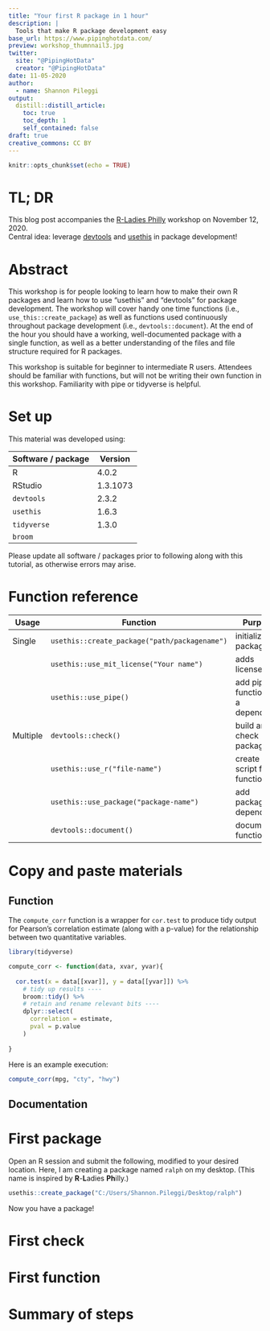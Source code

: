 ```yaml
---
title: "Your first R package in 1 hour"
description: |
  Tools that make R package development easy
base_url: https://www.pipinghotdata.com/
preview: workshop_thumnnail3.jpg
twitter:
  site: "@PipingHotData"
  creator: "@PipingHotData"
date: 11-05-2020
author:
  - name: Shannon Pileggi
output:
  distill::distill_article:
    toc: true
    toc_depth: 1
    self_contained: false
draft: true
creative_commons: CC BY
---
```


```r
knitr::opts_chunk$set(echo = TRUE)
```


# TL; DR

This blog post accompanies the [R-Ladies Philly](https://www.rladiesphilly.org/) workshop on November 12, 2020.  
Central idea: leverage [devtools](https://github.com/r-lib/devtools) and [usethis](https://usethis.r-lib.org/) in package development!

# Abstract

This workshop is for people looking to learn how to make their own R packages and learn how to use “usethis” and “devtools” for package development. The workshop will cover handy one time functions (i.e., `use_this::create_package`) as well as functions used continuously throughout package development (i.e., `devtools::document`). At the end of the hour you should have a working, well-documented package with a single function, as well as a better understanding of the files and file structure required for R packages.

This workshop is suitable for beginner to intermediate R users. Attendees should be familiar with functions, but will not be writing their own function in this workshop. Familiarity with pipe or tidyverse is helpful.

# Set up

This material was developed using:

| Software / package  | Version               |
|---------------------|-----------------------|
| R                   | 4.0.2                 | 
| RStudio             | 1.3.1073              | 
| `devtools`          | 2.3.2                 | 
| `usethis`           | 1.6.3                 |
| `tidyverse`         | 1.3.0                 |
| `broom`             | 

Please update all software / packages prior to following along with this tutorial, as otherwise errors may arise.

# Function reference

::: l-body-outset
| Usage    | Function   | Purpose               |
|----------|------------|-----------------------|
| Single   | `usethis::create_package("path/packagename")`  | initialize package   | 
|          | `usethis::use_mit_license("Your name")`        | adds license         |
|          | `usethis::use_pipe()`                          | add pipe function as a dependency |
| Multiple | `devtools::check()`           | build and check package |
|          | `usethis::use_r("file-name")` | create R script for function |
|          | `usethis::use_package("package-name")` | add package dependency |
|          | `devtools::document()` | document a function |
:::

# Copy and paste materials

## Function

The `compute_corr` function is a wrapper for `cor.test` to produce tidy output for Pearson's correlation estimate (along with a p-value) for the relationship between two quantitative variables.

```r
library(tidyverse)
```


```r
compute_corr <- function(data, xvar, yvar){
  
  cor.test(x = data[[xvar]], y = data[[yvar]]) %>% 
    # tidy up results ----
    broom::tidy() %>% 
    # retain and rename relevant bits ----
    dplyr::select(
      correlation = estimate, 
      pval = p.value
    )
  
}
```

Here is an example execution:

```r
compute_corr(mpg, "cty", "hwy")
```
## Documentation


# First package

Open an R session and submit the following, modified to your desired location.  Here,
I am creating a package named `ralph` on my desktop. (This name is inspired by **R**-**L**adies **Ph**illy.) 

```r
usethis::create_package("C:/Users/Shannon.Pileggi/Desktop/ralph")
```

Now you have a package!  


# First check

# First function


# Summary of steps

